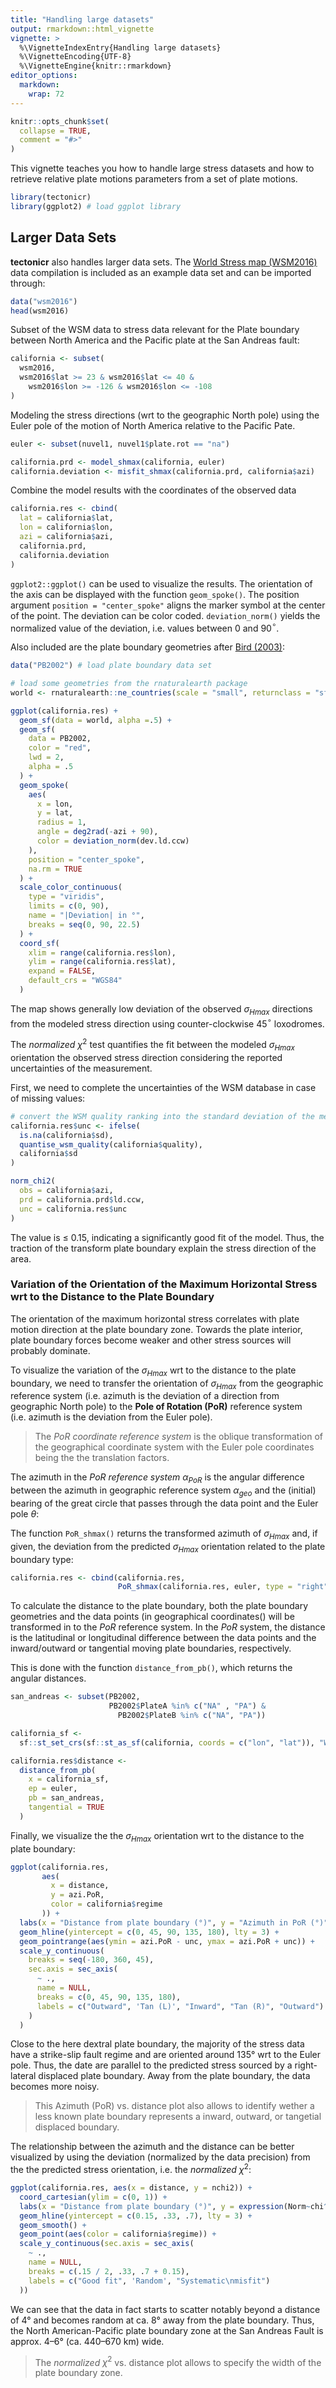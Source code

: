 ```yaml
---
title: "Handling large datasets"
output: rmarkdown::html_vignette
vignette: >
  %\VignetteIndexEntry{Handling large datasets}
  %\VignetteEncoding{UTF-8}
  %\VignetteEngine{knitr::rmarkdown}
editor_options: 
  markdown: 
    wrap: 72
---
```


```r
knitr::opts_chunk$set(
  collapse = TRUE,
  comment = "#>"
)
```

This vignette teaches you how to handle large stress datasets and how to 
retrieve relative plate motions parameters from a set of plate motions. 

```r
library(tectonicr)
library(ggplot2) # load ggplot library
```

## Larger Data Sets

**tectonicr** also handles larger data sets. The 
[World Stress map (WSM2016)](http://www.world-stress-map.org/) data compilation
is included as an example data set and can be imported through:

```r
data("wsm2016")
head(wsm2016)
```

Subset of the WSM data to stress data relevant for the Plate boundary
between North America and the Pacific plate at the San Andreas fault:

```r
california <- subset(
  wsm2016,
  wsm2016$lat >= 23 & wsm2016$lat <= 40 &
    wsm2016$lon >= -126 & wsm2016$lon <= -108
)
```

Modeling the stress directions (wrt to the geographic North pole) using the 
Euler pole of the motion of North America relative to the Pacific Pate.

```r
euler <- subset(nuvel1, nuvel1$plate.rot == "na")

california.prd <- model_shmax(california, euler)
california.deviation <- misfit_shmax(california.prd, california$azi)
```

Combine the model results with the coordinates of the observed data

```r
california.res <- cbind(
  lat = california$lat,
  lon = california$lon,
  azi = california$azi,
  california.prd,
  california.deviation
)
```

`ggplot2::ggplot()` can be used to visualize the results. The
orientation of the axis can be displayed with the function
`geom_spoke()`. The position argument `position = "center_spoke"` aligns
the marker symbol at the center of the point. The deviation can be color
coded. `deviation_norm()` yields the normalized value of the deviation,
i.e. values between 0 and 90$^{\circ}$.

Also included are the plate boundary geometries after 
[Bird (2003)](http://doi.wiley.com/10.1029/2001GC000252): 

```r
data("PB2002") # load plate boundary data set
```

```r
# load some geometries from the rnaturalearth package
world <- rnaturalearth::ne_countries(scale = "small", returnclass = "sf") 

ggplot(california.res) +
  geom_sf(data = world, alpha =.5) +
  geom_sf(
    data = PB2002,
    color = "red",
    lwd = 2,
    alpha = .5
  ) +
  geom_spoke(
    aes(
      x = lon,
      y = lat,
      radius = 1,
      angle = deg2rad(-azi + 90),
      color = deviation_norm(dev.ld.ccw)
    ),
    position = "center_spoke",
    na.rm = TRUE
  ) +
  scale_color_continuous(
    type = "viridis",
    limits = c(0, 90),
    name = "|Deviation| in °",
    breaks = seq(0, 90, 22.5)
  ) +
  coord_sf(
    xlim = range(california.res$lon),
    ylim = range(california.res$lat),
    expand = FALSE, 
    default_crs = "WGS84"
  ) 
```

The map shows generally low deviation of the observed $\sigma_{Hmax}$
directions from the modeled stress direction using counter-clockwise 
45$^{\circ}$ loxodromes. 

The *normalized* $\chi^2$ test quantifies the fit between the
modeled $\sigma_{Hmax}$ orientation the observed stress direction
considering the reported uncertainties of the measurement.

First, we need to complete the uncertainties of the WSM database in case of 
missing values:
```r
# convert the WSM quality ranking into the standard deviation of the measurement
california.res$unc <- ifelse(
  is.na(california$sd), 
  quantise_wsm_quality(california$quality), 
  california$sd
)
```

```r
norm_chi2(
  obs = california$azi,
  prd = california.prd$ld.ccw,
  unc = california.res$unc
)
```

The value is $\leq$ 0.15, indicating a significantly good fit of the
model. Thus, the traction of the transform plate boundary explain the
stress direction of the area.

### Variation of the Orientation of the Maximum Horizontal Stress wrt to the Distance to the Plate Boundary

The orientation of the maximum horizontal stress correlates with plate motion 
direction at the plate boundary zone. Towards the plate interior, plate boundary 
forces become weaker and other stress sources will probably dominate.

To visualize the variation of the $\sigma_{Hmax}$ wrt to the distance to the 
plate boundary, we need to transfer the orientation of $\sigma_{Hmax}$ from the
geographic reference system (i.e. azimuth is the deviation of a direction from 
geographic North pole) to the **Pole of Rotation (PoR)** reference system
(i.e. azimuth is the deviation from the Euler pole). 

> The *PoR coordinate reference system* is the oblique transformation of the
geographical coordinate system with the Euler pole coordinates being the the
translation factors.

The azimuth in the *PoR reference system* $\alpha_{PoR}$ is the angular 
difference between the azimuth in geographic reference system $\alpha_{geo}$ 
and the (initial) bearing of the great circle 
that passes through the data point and the Euler pole $\theta$:

```{=tex}
\begin{equation} 
  \alpha_{PoR} = \alpha_{geo} - \theta
\end{equation}
```

The function `PoR_shmax()` returns the transformed azimuth of $\sigma_{Hmax}$ 
and, if given, the deviation from the predicted $\sigma_{Hmax}$ orientation 
related to the plate boundary type:

```r
california.res <- cbind(california.res,
                        PoR_shmax(california.res, euler, type = "right"))
```

To calculate the distance to the plate boundary, both the plate boundary 
geometries and the data points (in geographical coordinates() will be 
transformed in to the *PoR* reference system. 
In the *PoR* system, the distance is the latitudinal or longitudinal difference 
between the data points and the inward/outward or tangential moving plate 
boundaries, respectively. 

This is done with the function `distance_from_pb()`, which returns the angular 
distances.

```r
san_andreas <- subset(PB2002,
                      PB2002$PlateA %in% c("NA" , "PA") &
                        PB2002$PlateB %in% c("NA", "PA"))

california_sf <-
  sf::st_set_crs(sf::st_as_sf(california, coords = c("lon", "lat")), "WGS84")

california.res$distance <-
  distance_from_pb(
    x = california_sf,
    ep = euler,
    pb = san_andreas,
    tangential = TRUE
  )
```

Finally, we visualize the the $\sigma_{Hmax}$ orientation wrt to the distance to
the plate boundary:
```r
ggplot(california.res,
       aes(
         x = distance,
         y = azi.PoR,
         color = california$regime
       )) +
  labs(x = "Distance from plate boundary (°)", y = "Azimuth in PoR (°)") +
  geom_hline(yintercept = c(0, 45, 90, 135, 180), lty = 3) +
  geom_pointrange(aes(ymin = azi.PoR - unc, ymax = azi.PoR + unc)) +
  scale_y_continuous(
    breaks = seq(-180, 360, 45),
    sec.axis = sec_axis(
      ~ .,
      name = NULL,
      breaks = c(0, 45, 90, 135, 180),
      labels = c("Outward", 'Tan (L)', "Inward", "Tan (R)", "Outward")
    )
  )
```

Close to the here dextral plate boundary, the majority of the stress data have 
a strike-slip fault regime and are oriented around 135° wrt to the Euler 
pole. Thus, the date are parallel to the predicted stress sourced by a 
right-lateral displaced plate boundary. 
Away from the plate boundary, the data becomes more noisy.

> This Azimuth (PoR) vs. distance plot also allows to identify wether a less 
known plate boundary represents a inward, outward, or tangetial displaced 
boundary.

The relationship between the azimuth and the distance can be better visualized 
by using the deviation (normalized by the data precision) from the the predicted
stress orientation, i.e. the *normalized* $\chi^2$:

```r
ggplot(california.res, aes(x = distance, y = nchi2)) +
  coord_cartesian(ylim = c(0, 1)) +
  labs(x = "Distance from plate boundary (°)", y = expression(Norm~chi^2)) +
  geom_hline(yintercept = c(0.15, .33, .7), lty = 3) +
  geom_smooth() +
  geom_point(aes(color = california$regime)) +
  scale_y_continuous(sec.axis = sec_axis(
    ~ .,
    name = NULL,
    breaks = c(.15 / 2, .33, .7 + 0.15),
    labels = c("Good fit", 'Random', "Systematic\nmisfit")
  ))
```

We can see that the data in fact starts to scatter notably 
beyond a distance of 4° and becomes random at ca. 8° away from the plate 
boundary. 
Thus, the North American-Pacific plate boundary zone at the San Andreas Fault is 
approx. 4--6° (ca. 440--670 km) wide. 

> The *normalized* $\chi^2$ vs. distance plot allows to specify the width of the
plate boundary zone.


